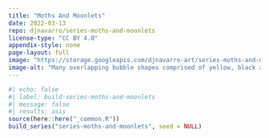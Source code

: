 ```yaml
---
title: "Moths And Moonlets"
date: 2022-03-13
repo: djnavarro/series-moths-and-moonlets
license-type: "CC BY 4.0"
appendix-style: none
page-layout: full
image: "https://storage.googleapis.com/djnavarro-art/series-moths-and-moonlets/800/pollen_55_5536.jpg"
image-alt: "Many overlapping bubble shapes comprised of yellow, black and purple grainy lines and arcs"
---
```

   
::: {.grid}
  
```r
#| echo: false
#| label: build-series-moths-and-moonlets
#| message: false
#| results: asis
source(here::here("_common.R"))
build_series("series-moths-and-moonlets", seed = NULL)
```
   
:::
   
